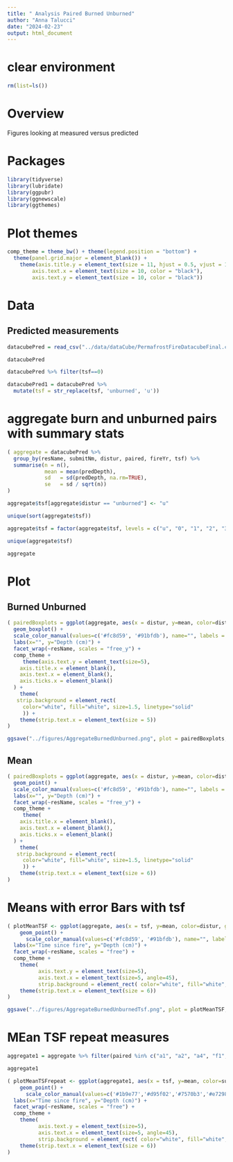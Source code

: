 ```yaml
---
title: " Analysis Paired Burned Unburned"
author: "Anna Talucci"
date: "2024-02-23"
output: html_document
---
```


# clear environment
```r
rm(list=ls())
```

# Overview
Figures looking at measured versus predicted


# Packages

```r
library(tidyverse)
library(lubridate)
library(ggpubr)
library(ggnewscale)
library(ggthemes)
```

# Plot themes
```r
comp_theme = theme_bw() + theme(legend.position = "bottom") +  
  theme(panel.grid.major = element_blank()) +
    theme(axis.title.y = element_text(size = 11, hjust = 0.5, vjust = 1.1),
        axis.text.x = element_text(size = 10, color = "black"),
        axis.text.y = element_text(size = 10, color = "black"))
```

# Data

## Predicted measurements
```r
datacubePred = read_csv("../data/dataCube/PermafrostFireDatacubeFinal.csv")
```

```r
datacubePred
```

```r
datacubePred %>% filter(tsf==0)
```
```r
datacubePred1 = datacubePred %>%
  mutate(tsf = str_replace(tsf, 'unburned', 'u')) 
```
# aggregate burn and unburned pairs with summary stats

```r
( aggregate = datacubePred %>% 
  group_by(resName, submitNm, distur, paired, fireYr, tsf) %>%
  summarise(n = n(),
            mean = mean(predDepth),
            sd   = sd(predDepth, na.rm=TRUE),
            se   = sd / sqrt(n))
)
```
```r
aggregate$tsf[aggregate$distur == "unburned"] <- "u"

```
```r
unique(sort(aggregate$tsf))
```

```r
aggregate$tsf = factor(aggregate$tsf, levels = c("u", "0", "1", "2", "3", "4", "5", "6", "7", "8", "9", "10", "12", "13", "14", "15", "16", "17", "18","19", "20", "21", "29", "30", "31", "32",  "33", "35", "36", "40", "41", "42", "45", "46", "47", "48", "49", "52"))
```



```r
unique(aggregate$tsf)
```



```r
aggregate 
```




# Plot

## Burned Unburned
```r
( pairedBoxplots = ggplot(aggregate, aes(x = distur, y=mean, color=distur)) +
  geom_boxplot() +
  scale_color_manual(values=c('#fc8d59', '#91bfdb'), name="", labels = c('Burned', 'Unburned')) +
  labs(x="", y="Depth (cm)") +
  facet_wrap(~resName, scales = "free_y") +
  comp_theme +
     theme(axis.text.y = element_text(size=5),
    axis.title.x = element_blank(),
    axis.text.x = element_blank(),
    axis.ticks.x = element_blank()
  ) +
    theme(
   strip.background = element_rect(
     color="white", fill="white", size=1.5, linetype="solid"
     )) +
    theme(strip.text.x = element_text(size = 5))
)
```

```r
ggsave("../figures/AggregateBurnedUnburned.png", plot = pairedBoxplots, width = 6, height =5, units = c("in"), dpi=600, bg = "white" )
```

## Mean 
```r
( pairedBoxplots = ggplot(aggregate, aes(x = distur, y=mean, color=distur)) +
  geom_point() +
  scale_color_manual(values=c('#fc8d59', '#91bfdb'), name="", labels = c('Burned', 'Unburned')) +
  labs(x="", y="Depth (cm)") +
  facet_wrap(~resName, scales = "free_y") +
  comp_theme +
     theme(
    axis.title.x = element_blank(),
    axis.text.x = element_blank(),
    axis.ticks.x = element_blank()
  ) +
    theme(
   strip.background = element_rect(
     color="white", fill="white", size=1.5, linetype="solid"
     )) +
    theme(strip.text.x = element_text(size = 6))
)
```



# Means with error Bars with tsf

```r
( plotMeanTSF <- ggplot(aggregate, aes(x = tsf, y=mean, color=distur, group=tsf)) +
    geom_point() +
      scale_color_manual(values=c('#fc8d59', '#91bfdb'), name="", labels = c('Burned', 'Unburned')) +
  labs(x="Time since fire", y="Depth (cm)") +
  facet_wrap(~resName, scales = "free") +
  comp_theme +
    theme(
          axis.text.y = element_text(size=5),
          axis.text.x = element_text(size=5, angle=45),
          strip.background = element_rect( color="white", fill="white", size=1.5, linetype="solid" )) +
    theme(strip.text.x = element_text(size = 6))
)
```

```r
ggsave("../figures/AggregateBurnedUnburnedTsf.png", plot = plotMeanTSF, width = 6, height =5, units = c("in"), dpi=600, bg = "white" )
```

# MEan TSF repeat measures

```r
aggregate1 = aggregate %>% filter(paired %in% c("a1", "a2", "a4", "f1", "g1", "i2", "i1", "l2", "l3", "l4", "l6", "n7", "n1", "n2", "n4", "n5", "p1", "p6"))

```

```r
aggregate1
```

```r
( plotMeanTSFrepeat <- ggplot(aggregate1, aes(x = tsf, y=mean, color=submitNm)) +
    geom_point() +
      scale_color_manual(values=c('#1b9e77','#d95f02','#7570b3','#e7298a','#66a61e','#e6ab02','#a6761d'), name="") +
  labs(x="Time since fire", y="Depth (cm)") +
  facet_wrap(~resName, scales = "free") +
  comp_theme +
    theme(
          axis.text.y = element_text(size=5),
          axis.text.x = element_text(size=5, angle=45),
          strip.background = element_rect( color="white", fill="white", size=1.5, linetype="solid" )) +
    theme(strip.text.x = element_text(size = 6))
)
```